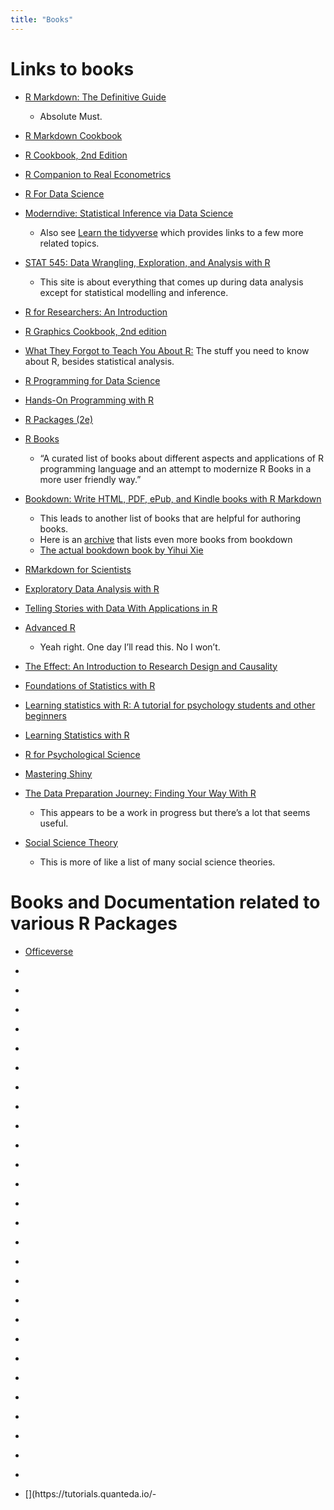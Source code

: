 ```yaml
---
title: "Books"
---
```


# Links to books

-   [R Markdown: The Definitive Guide](https://bookdown.org/yihui/rmarkdown/)
    - Absolute Must.
-   [R Markdown Cookbook](https://bookdown.org/yihui/rmarkdown-cookbook/)
-   [R Cookbook, 2nd Edition](https://rc2e.com/)
-   [R Companion to Real Econometrics](https://bookdown.org/carillitony/bailey/)
-   [R For Data Science](https://r4ds.had.co.nz/index.html)
-   [Moderndive: Statistical Inference via Data Science](https://moderndive.com/index.html)
    -   Also see [Learn the tidyverse](https://www.tidyverse.org/learn/) which provides links to a few more related topics.
-   [STAT 545: Data Wrangling, Exploration, and Analysis with R](https://stat545.com/)
    -   This site is about everything that comes up during data analysis [except for statistical modelling and inference]{.highlight}.
-   [R for Researchers: An Introduction](https://tysonbarrett.com/Rstats/index.html)
-   [R Graphics Cookbook, 2nd edition](https://r-graphics.org/)

-   [What They Forgot to Teach You About R:](https://rstats.wtf/) The stuff you need to know about R, besides statistical analysis.
-   [R Programming for Data Science](https://bookdown.org/rdpeng/rprogdatascience/)
-   [Hands-On Programming with R](https://rstudio-education.github.io/hopr/)
-   [R Packages (2e)](https://r-pkgs.org/)
-   [R Books](https://github.com/RomanTsegelskyi/rbooks)
    -   "A curated list of books about different aspects and applications of R programming language and an attempt to modernize R Books in a more user friendly way."
-   [Bookdown: Write HTML, PDF, ePub, and Kindle books with R Markdown](https://bookdown.org/)
    -   This leads to another list of books that are helpful for authoring books.
    -   Here is an [archive](https://bookdown.org/home/archive/) that lists even more books from bookdown
    -   [The actual bookdown book by Yihui Xie](https://bookdown.org/yihui/bookdown/)
-   [RMarkdown for Scientists](https://rmd4sci.njtierney.com/)
-   [Exploratory Data Analysis with R](https://bookdown.org/rdpeng/exdata/)
-   [Telling Stories with Data With Applications in R](https://tellingstorieswithdata.com/)
-   [Advanced R](https://adv-r.hadley.nz/)
    -   Yeah right. One day I'll read this. No I won't. 
-   [The Effect: An Introduction to Research Design and Causality](https://theeffectbook.net/)
-   [Foundations of Statistics with R](https://bookdown.org/speegled/foundations-of-statistics/)
-   [Learning statistics with R: A tutorial for psychology students and other beginners](https://learningstatisticswithr.com/book/)
-   [Learning Statistics with R](https://learningstatisticswithr.com/)
-   [R for Psychological Science](https://psyr.djnavarro.net/)
-   [Mastering Shiny](https://mastering-shiny.org/)
-   [The Data Preparation Journey: Finding Your Way With R](https://bookdown.org/martin_monkman/DataPreparationJourney_draft/)
    -   This appears to be a work in progress but there's a lot that seems useful. 
-   [Social Science Theory](https://bookdown.org/mike/social-theory/)
    -   This is more of like a list of many social science theories.

# Books and Documentation related to various R Packages

-   [Officeverse](https://ardata-fr.github.io/officeverse/index.html)


-   [](https://www.joshuapkeller.com/page/introregression/)
-   [](https://ggplot2-book.org/index.html)
-   [](https://rkabacoff.github.io/datavis/)
-   [](http://asdfree.com/)
-   [](https://benwhalley.github.io/just-enough-r/)
-   [](https://adv-r.hadley.nz/index.html)
-   [](https://design.tidyverse.org/)
-   [](https://bookdown.org/bean_jerry/using_r_for_educational_research/)
-   [](https://jslefche.github.io/sem_book/index.html)
-   [](https://bookdown.org/yih_huynh/Guide-to-R-Book/)
-   [](https://stefvanbuuren.name/fimd/)
-   [](https://geanders.github.io/RProgrammingForResearch/)
-   [](https://bookdown.org/kieranmarray/intro_to_r_for_econometrics/)
-   [](https://dereksonderegger.github.io/570L/)
-   [](https://opengovdata.io/)
-   [](https://trevorfrench.github.io/R-for-Data-Analysis/?es_id=aaa755b1d8)
-   [](https://psyteachr.github.io/ads-v1/index.html)
-   [](https://frederikaust.com/papaja_man/)
-   [](https://hbiostat.org/rflow/)
-   [](https://www.tidytextmining.com/index.html)
-   [](https://bookdown.org/ejvanholm/WorkingWithData/)
-   [](https://bookdown.org/ejvanholm/Textbook/)
-   [](https://crumplab.com/programmingforpsych/index.html)
-   [](https://bookdown.org/dli/rguide/)
-   [](https://bookdown.org/tomholbrook12/bookdown-demo/)
-   [](https://www.tidymodels.org/books/)
-   [](https://socviz.co/)
-   [](https://tutorials.quanteda.io/-    